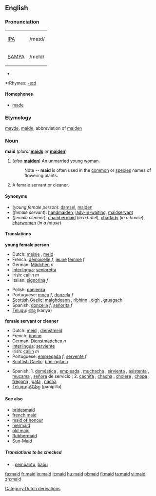 ==English==
{{wikipedia}}

===Pronunciation===
{| border=1 cellpadding=5
| [[w:IPA|IPA]] || /meɪd/
|-
| [[w:SAMPA|SAMPA]] || /meId/
|}
*{{audio|en-us-maid.ogg|Audio (US)}}

*:Rhymes: [[Rhymes:English:-eɪd|-eɪd]]

====Homophones====
*[[made]]

===Etymology===
{{ME.}} [[mayde]], [[maide]], abbreviation of [[maiden]]

===Noun===
'''maid''' (''plural'' '''[[maids]]''' ''or'' '''[[maiden]]''')

# (''also'' '''[[maiden]]''') An unmarried young woman.
#: Note -- '''maid''' is often used in the [[common]] or [[species]] names of flowering plants.
# A female servant or cleaner.

====Synonyms====
*(''young female person''): [[damsel]], [[maiden]]
*(''female servant''): [[handmaiden]], [[lady-in-waiting]], [[maidservant]]
*(''female cleaner''): [[chambermaid]] (''in a hotel''), [[charlady]] (''in a house''), [[charwoman]] (''in a house'')

====Translations====

'''young female person'''
{{top}}
*Dutch: [[meisje]] {{n}}, [[meid]] {{f}}
*French: [[demoiselle]] ''f'', [[jeune]] [[femme]] ''f''
*German: [[Mädchen]] ''n''
*[[Interlingua]]: [[senioretta]]
*Irish: [[cailín]] ''m''
*Italian: [[signorina]] ''f''
{{mid}}
*Polish: [[panienka]]
*Portuguese: [[moça]] ''f'', [[donzela]] ''f''
*[[Scottish Gaelic]]: [[maighdeann]] {{f}}, [[rìbhinn]] {{f}}, [[òigh]] {{f}}, [[gruagach]] {{f}}
*Spanish: [[doncella]] ''f'', [[señorita]] ''f''
*[[Telugu]]: [[కన్య]] (kanya)
{{bottom}}

'''female servant or cleaner'''
{{top}}
*Dutch: [[meid]] {{f}}, [[dienstmeid]] {{f}}
*French: [[bonne]] {{f}}
*German: [[Dienstmädchen]] ''n''
*[[Interlingua]]: [[serviente]]
*Irish: [[cailín]] ''m''
*Portuguese: [[empregada]] ''f'', [[servente]] ''f''
*[[Scottish Gaelic]]: [[ban-òglach]] {{f}}
{{mid}}
*Spanish: 1. {{italbrac|inoffensive terms}}  [[doméstica]] {{f}},  [[empleada]] {{f}}, [[muchacha]] {{f}}, [[sirvienta]] {{f}}, [[asistenta]] {{f}} {{italbrac|Spain}}, [[mucama]] {{f}} {{italbrac|Argentina}}, [[señora]] de servicio {{f}} {{italbrac|Venezuela}} ; 2.  {{italbrac|offensive terms}}  [[cachifa]] {{f}} {{italbrac|Venezuela}}, [[chacha]] {{f}} {{italbrac|Mexico}}, [[cholera]] {{f}}{{italbrac|Guatemala}}, [[chopa]] {{f}} {{italbrac|Dominican Republic}},  [[fregona]] {{f}} {{italbrac|Spain}},  [[gata]] {{f}} {{italbrac|Mexico}}, [[nacha]] {{f}} {{italbrac|Honduras}}  
*[[Telugu]]: [[పనిపిల్ల]] (panipilla)
{{bottom}}

====See also====
*[[bridesmaid]]
*[[french maid]]
*[[maid of honour]]
*[[mermaid]]
*[[old maid]]
*[[Rubbermaid]]
*[[Sun-Maid]]

=====Translations to be checked=====
{{checktrans}}
*{{ttbc|Indonesian}}: [[bantu|pembantu]], [[babu]]

[[Category:Dutch derivations]]

[[fa:maid]]
[[fr:maid]]
[[io:maid]]
[[it:maid]]
[[hu:maid]]
[[pl:maid]]
[[fi:maid]]
[[ta:maid]]
[[vi:maid]]
[[zh:maid]]